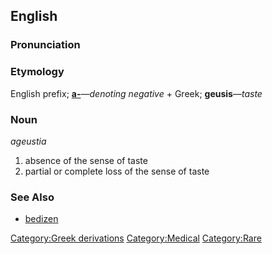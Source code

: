 ==English==

===Pronunciation===
{{pronstub}}

===Etymology===
English prefix; '''[[a-]]'''&mdash;''denoting negative'' + Greek; '''geusis'''&mdash;''taste''
<br>{{etystub}} <!---Requires Greek alphabet--->

===Noun===
''ageustia''

# absence of the sense of taste
# partial or complete loss of the sense of taste

===See Also===
* [[bedizen]]

[[Category:Greek derivations]]
[[Category:Medical]]
[[Category:Rare]]